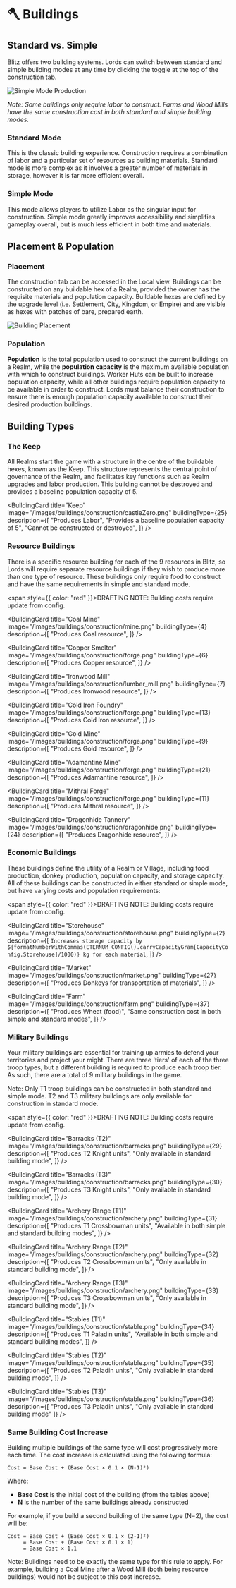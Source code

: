 
# 🪓 Buildings

## Standard vs. Simple

Blitz offers two building systems. Lords can switch between standard and simple building modes at any time by
clicking the toggle at the top of the construction tab.

![Simple Mode Production](/gifs/simple-mode.gif)

_Note: Some buildings only require labor to construct. Farms and Wood Mills have the same construction cost in both standard and simple building modes._

### Standard Mode

This is the classic building experience. Construction requires a combination of labor and a particular set of resources
as building materials. Standard mode is more complex as it involves a greater number of materials in storage, however it
is far more efficient overall.

### Simple Mode

This mode allows players to utilize Labor as the singular input for construction. Simple
mode greatly improves accessibility and simplifies gameplay overall, but is much less efficient in both time and
materials.

## Placement & Population

### Placement

The construction tab can be accessed in the Local view. Buildings can be constructed on any buildable hex of a Realm,
provided the owner has the requisite materials and population capacity. Buildable hexes are defined by the
upgrade level (i.e. Settlement, City, Kingdom, or Empire) and are visible as hexes with patches of bare, prepared earth.

![Building Placement](/gifs/construction.gif)

### Population

**Population** is the total population used to construct the current buildings on a Realm, while the **population capacity** 
is the maximum available population with which to construct buildings. Worker Huts can be built to increase population capacity, 
while all other buildings require population capacity to be available in order to construct. Lords must balance their 
construction to ensure there is enough population capacity available to construct their desired production buildings.

## Building Types

### The Keep

All Realms start the game with a structure in the centre of the buildable hexes, known as the Keep. This structure represents 
the central point of governance of the Realm, and facilitates key functions such as Realm upgrades and labor production. This 
building cannot be destroyed and provides a baseline population capacity of 5.

<BuildingCard
  title="Keep"
  image="/images/buildings/construction/castleZero.png"
  buildingType={25}
  description={[
    "Produces Labor",
    "Provides a baseline population capacity of 5",
    "Cannot be constructed or destroyed",
  ]}
/>

### Resource Buildings

There is a specific resource building for each of the 9 resources in Blitz, so Lords will require separate resource
buildings if they wish to produce more than one type of resource. These buildings only require food to construct and
have the same requirements in simple and standard mode.

<span style={{ color: "red" }}>DRAFTING NOTE: Building costs require update from config.</span>

<div style={{ display: 'grid', gridTemplateColumns: 'repeat(auto-fill, minmax(230px, 1fr))', gap: '0.75rem' }}>
<BuildingCard 
  title="Wood Mill" 
  image="/images/buildings/construction/lumber_mill.png" 
  buildingType={5} 
  description={[
    "Produces Wood resource",
    "Same construction cost in both simple and standard modes"
  ]}
/>

<BuildingCard
  title="Coal Mine"
  image="/images/buildings/construction/mine.png"
  buildingType={4}
  description={[
    "Produces Coal resource",
  ]}
/>

<BuildingCard
  title="Copper Smelter"
  image="/images/buildings/construction/forge.png"
  buildingType={6}
  description={[
    "Produces Copper resource",
  ]}
/>

<BuildingCard
  title="Ironwood Mill"
  image="/images/buildings/construction/lumber_mill.png"
  buildingType={7}
  description={[
    "Produces Ironwood resource",
  ]}
/>

<BuildingCard
  title="Cold Iron Foundry"
  image="/images/buildings/construction/forge.png"
  buildingType={13}
  description={[
    "Produces Cold Iron resource",
  ]}
/>

<BuildingCard
  title="Gold Mine"
  image="/images/buildings/construction/forge.png"
  buildingType={9}
  description={[
    "Produces Gold resource",
  ]}
/>

<BuildingCard
  title="Adamantine Mine"
  image="/images/buildings/construction/forge.png"
  buildingType={21}
  description={[
    "Produces Adamantine resource",
  ]}
/>

<BuildingCard
  title="Mithral Forge"
  image="/images/buildings/construction/forge.png"
  buildingType={11}
  description={[
    "Produces Mithral resource",
  ]}
/>

<BuildingCard
  title="Dragonhide Tannery"
  image="/images/buildings/construction/dragonhide.png"
  buildingType={24}
  description={[
    "Produces Dragonhide resource",
  ]}
/>
</div>

### Economic Buildings

These buildings define the utility of a Realm or Village, including food production, donkey production, population
capacity, and storage capacity. All of these buildings can be constructed in either standard or simple mode, but have
varying costs and population requirements:

<span style={{ color: "red" }}>DRAFTING NOTE: Building costs require update from config.</span>

<div style={{ display: 'grid', gridTemplateColumns: 'repeat(auto-fill, minmax(230px, 1fr))', gap: '0.75rem' }}>
<BuildingCard 
  title="Worker's Hut" 
  image="/images/buildings/construction/workers_hut.png" 
  buildingType={1} 
  description={[
    "Increases population capacity by 5",
  ]}
/>

<BuildingCard
  title="Storehouse"
  image="/images/buildings/construction/storehouse.png"
  buildingType={2}
  description={[
    `Increases storage capacity by ${formatNumberWithCommas(ETERNUM_CONFIG().carryCapacityGram[CapacityConfig.Storehouse]/1000)} kg for each material`,
  ]}
/>

<BuildingCard
  title="Market"
  image="/images/buildings/construction/market.png"
  buildingType={27}
  description={[
    "Produces Donkeys for transportation of materials",
  ]}
/>

<BuildingCard
  title="Farm"
  image="/images/buildings/construction/farm.png"
  buildingType={37}
  description={[
    "Produces Wheat (food)",
    "Same construction cost in both simple and standard modes",
  ]}
/>
</div>

### Military Buildings

Your military buildings are essential for training up armies to defend your territories and project your might. There
are three 'tiers' of each of the three troop types, but a different building is required to produce each troop tier. As
such, there are a total of 9 military buildings in the game.

Note: Only T1 troop buildings can be constructed in both standard and simple mode. T2 and T3 military buildings are only
available for construction in standard mode.

<span style={{ color: "red" }}>DRAFTING NOTE: Building costs require update from config.</span>

<div style={{ display: 'grid', gridTemplateColumns: 'repeat(auto-fill, minmax(230px, 1fr))', gap: '0.75rem' }}>
<BuildingCard 
  title="Barracks (T1)" 
  image="/images/buildings/construction/barracks.png" 
  buildingType={28} 
  description={[
    "Produces T1 Knights",
    "Available in both simple and standard building modes"
  ]}
/>

<BuildingCard
  title="Barracks (T2)"
  image="/images/buildings/construction/barracks.png"
  buildingType={29}
  description={[
    "Produces T2 Knight units",
    "Only available in standard building mode",
  ]}
/>

<BuildingCard
  title="Barracks (T3)"
  image="/images/buildings/construction/barracks.png"
  buildingType={30}
  description={[
    "Produces T3 Knight units",
    "Only available in standard building mode",
  ]}
/>

<BuildingCard
  title="Archery Range (T1)"
  image="/images/buildings/construction/archery.png"
  buildingType={31}
  description={[
    "Produces T1 Crossbowman units",
    "Available in both simple and standard building modes",
  ]}
/>

<BuildingCard
  title="Archery Range (T2)"
  image="/images/buildings/construction/archery.png"
  buildingType={32}
  description={[
    "Produces T2 Crossbowman units",
    "Only available in standard building mode",
  ]}
/>

<BuildingCard
  title="Archery Range (T3)"
  image="/images/buildings/construction/archery.png"
  buildingType={33}
  description={[
    "Produces T3 Crossbowman units",
    "Only available in standard building mode",
  ]}
/>

<BuildingCard
  title="Stables (T1)"
  image="/images/buildings/construction/stable.png"
  buildingType={34}
  description={[
    "Produces T1 Paladin units",
    "Available in both simple and standard building modes",
  ]}
/>

<BuildingCard
  title="Stables (T2)"
  image="/images/buildings/construction/stable.png"
  buildingType={35}
  description={[
    "Produces T2 Paladin units",
    "Only available in standard building mode",
  ]}
/>

<BuildingCard 
  title="Stables (T3)" 
  image="/images/buildings/construction/stable.png" 
  buildingType={36} 
  description={[
    "Produces T3 Paladin units",
    "Only available in standard building mode"
  ]}
/>
</div>

### Same Building Cost Increase

Building multiple buildings of the same type will cost progressively more each time. The cost increase is calculated
using the following formula:

```
Cost = Base Cost + (Base Cost × 0.1 × (N-1)²)
```

Where:

- **Base Cost** is the initial cost of the building (from the tables above)
- **N** is the number of the same buildings already constructed

For example, if you build a second building of the same type (N=2), the cost will be:

```
Cost = Base Cost + (Base Cost × 0.1 × (2-1)²)
     = Base Cost + (Base Cost × 0.1 × 1)
     = Base Cost × 1.1
```

Note: Buildings need to be exactly the same type for this rule to apply. For example, building a Coal Mine after a Wood Mill
(both being resource buildings) would not be subject to this cost increase.

</div>
